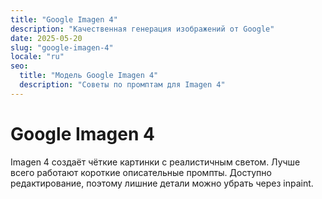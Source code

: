```yaml
---
title: "Google Imagen 4"
description: "Качественная генерация изображений от Google"
date: 2025-05-20
slug: "google-imagen-4"
locale: "ru"
seo:
  title: "Модель Google Imagen 4"
  description: "Советы по промптам для Imagen 4"
---
```


# Google Imagen 4

Imagen 4 создаёт чёткие картинки с реалистичным светом. Лучше всего работают короткие описательные промпты.
Доступно редактирование, поэтому лишние детали можно убрать через inpaint.
